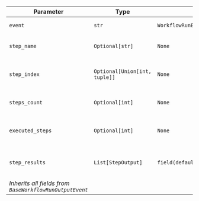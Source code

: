 | Parameter | Type | Default | Description |
|-----------|------|---------|-------------|
| `event` | `str` | `WorkflowRunEvent.steps_execution_completed.value` | Event type identifier |
| `step_name` | `Optional[str]` | `None` | Name of the steps group |
| `step_index` | `Optional[Union[int, tuple]]` | `None` | Index or position of the steps group |
| `steps_count` | `Optional[int]` | `None` | Number of steps in the group |
| `executed_steps` | `Optional[int]` | `None` | Number of steps actually executed |
| `step_results` | `List[StepOutput]` | `field(default_factory=list)` | Results from all executed steps |
| *Inherits all fields from `BaseWorkflowRunOutputEvent`* |